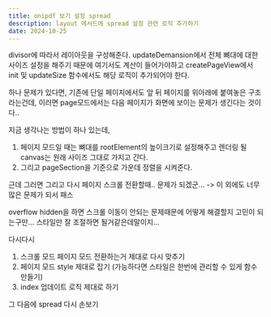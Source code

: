 ```yaml
---
title: onipdf 보기 설정 spread
description: layout 메서드에 spread 설정 관련 로직 추가하기
date: 2024-10-25
---
```


<Callout>
  divisor에 따라서 레이아웃을 구성해준다.
  updateDemansion에서 전체 뼈대에 대한 사이즈 설정을 해주기 때문에 여기서도 계산이 들어가야하고
  createPageView에서 init 및 updateSize 함수에서도 해당 로직이 추가되어야 한다.

  하나 문제가 있다면, 기존에 단일 페이지에서도 앞 뒤 페이지를 위아래에 붙여놓은 구조라는건데,
  이러면 page모드에서는 다음 페이지가 화면에 보이는 문제가 생긴다는 것이다..

  지금 생각나는 방법이 하나 있는데,
  1. 페이지 모드일 때는 뼈대를 rootElement의 높이크기로 설정해주고 렌더링 될 canvas는 원래 사이즈 그대로 가지고 간다.
  2. 그리고 pageSection을 기준으로 가운데 정렬을 시켜준다.


  근데 그러면 그리고 다시 페이지 스크롤 전환할때.. 문제가 되겠군... -> 이 외에도 너무 많은 문제가 되서 패스

  overflow hidden을 하면 스크롤 이동이 안되는 문제때문에 어떻게 해결할지 고민이 되는구만...
  스타일만 잘 조절하면 될거같은데말이지...



  다시다시
  1. 스크롤 모드 페이지 모드 전환하는거 제대로 다시 맞추기
  2. 페이지 모드 style 제대로 잡기 (가능하다면 스타일은 한번에 관리할 수 있게 함수 만들기)
  3. index 업데이트 로직 제대로 하기

  그 다음에 spread 다시 손보기
</Callout>



